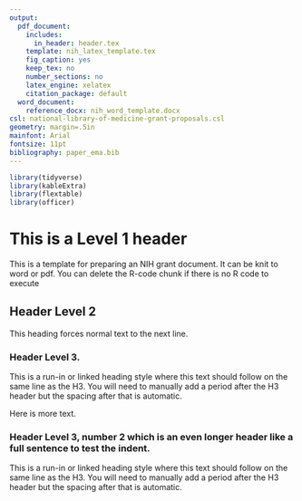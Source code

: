 ```yaml
---
output:
  pdf_document:
    includes:
      in_header: header.tex 
    template: nih_latex_template.tex
    fig_caption: yes
    keep_tex: no
    number_sections: no
    latex_engine: xelatex
    citation_package: default
  word_document: 
    reference_docx: nih_word_template.docx
csl: national-library-of-medicine-grant-proposals.csl
geometry: margin=.5in
mainfont: Arial
fontsize: 11pt
bibliography: paper_ema.bib
---
```


```r
library(tidyverse)
library(kableExtra)
library(flextable)
library(officer)
```

# This is a Level 1 header

This is a template for preparing an NIH grant document.  It can be knit to word or pdf.  You can delete the R-code chunk if there is no R code to execute

## Header Level 2

This heading forces normal text to the next line.

### Header Level 3.  

This is a run-in or linked heading style where this text should follow on the same line as the H3. You will need to manually add a period after the H3 header but the spacing after that is automatic.

Here is more text.

### Header Level 3, number 2 which is an even longer header like a full sentence to test the indent. 

This is a run-in or linked heading style where this text should follow on the same line as the H3. You will need to manually add a period after the H3 header but the spacing after that is automatic.

